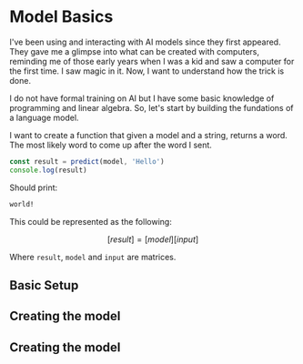 
# Model Basics


I've been using and interacting with AI models since they first appeared. They gave me a glimpse into what can be created with computers, reminding me of those early years when I was a kid and saw a computer for the first time. I saw magic in it. Now, I want to understand how the trick is done.

I do not have formal training on AI but I have some basic knowledge of programming and linear algebra. So, let's start by building the fundations of a language model.

I want to create a function that given a model and a string, returns a word. The most likely word to come up after the word I sent.

```ts 
const result = predict(model, 'Hello')
console.log(result)
```
Should print: 
```bash
world!
```

This could be represented as the following:


$$\left[ result \right] = \left[ model \right]\left[ input \right]$$

Where `result`, `model` and `input` are matrices.

<VisxPlot />



## Basic Setup

## Creating the model

## Creating the model